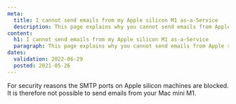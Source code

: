 ```yaml
---
meta:
  title: I cannot send emails from my Apple silicon M1 as-a-Service
  description: This page explains why you cannot send emails from Apple silicon M1 as-a-Service
content:
  h1: I cannot send emails from my Apple silicon M1 as-a-Service
  paragraph: This page explains why you cannot send emails from Apple silicon M1 as-a-Service
dates:
  validation: 2022-06-29
  posted: 2021-05-26
---
```


For security reasons the SMTP ports on Apple silicon machines are blocked. It is therefore not possible to send emails from your Mac mini M1.
